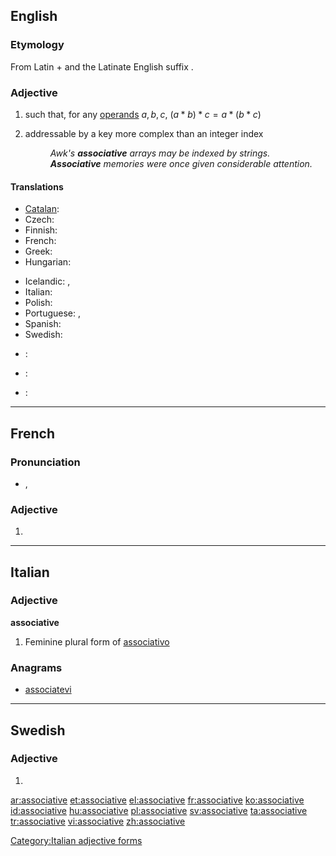 ==English==

===Etymology===
From Latin {{term|ad||to, towards|lang=la}} + {{term|socius||ally|lang=la}} and the Latinate English suffix {{term|-ative|lang=en}}.

===Adjective===
{{en-adj}}

# {{algebra|of an operator <math> * </math>}} such that, for any [[operand]]s <math> a, b, c </math>, <math> (a * b) * c = a * (b * c) </math>
# {{computing}} addressable by a key more complex than an integer index
#: ''Awk's '''associative''' arrays may be indexed by strings.''
#: '''''Associative''' memories were once given considerable attention.''

====Translations====
{{trans-top|algebraic property of an operator}}
* [[Catalan]]: {{t|ca|associatiu}}
* Czech: {{t-|cs|asociativní}}
* Finnish: {{t-|fi|assosiatiivinen}}
* French: {{t|fr|associatif}}
* Greek: {{t+|el|προσεταιριστικός}}
* Hungarian: {{t+|hu|asszociatív}}
{{trans-mid}}
* Icelandic: {{t|is|tenginn|m}}, {{t|is|tengi-}}
* Italian: {{t|it|associativo}}
* Polish: {{t|pl|łączny}}
* Portuguese: {{t|pt|associativo|m}}, {{t|pt|associativa|f}}
* Spanish: {{t|es|asociativo}}
* Swedish: {{t+|sv|associativ}}
{{trans-bottom}}

{{checktrans-top}}
* {{ttbc|ar}}: {{t|ar|تجميعية}}
* {{ttbc|fr}}: {{t|fr|associatif}}
* {{ttbc|es}}: {{t|es|asociativo}}
{{trans-bottom}}

----

==French==

===Pronunciation===
* {{IPA|/a.sɔ.sja.tiv/|lang=fr}}, {{X-SAMPA|/a.sO.sja.tiv/}}

===Adjective===
{{fr-adj-form|f}}

# {{feminine of|associatif|lang=fr}}

----

==Italian==

===Adjective===
'''associative''' {{f}}

# Feminine plural form of [[associativo]]

===Anagrams===
* [[associatevi#Italian|associatevi]]

[[Category:Italian adjective forms]]

----

==Swedish==

===Adjective===
{{head|sv|adjective form}}

# {{sv-adj-form-abs-def-m|associativ}}

[[ar:associative]]
[[et:associative]]
[[el:associative]]
[[fr:associative]]
[[ko:associative]]
[[id:associative]]
[[hu:associative]]
[[pl:associative]]
[[sv:associative]]
[[ta:associative]]
[[tr:associative]]
[[vi:associative]]
[[zh:associative]]